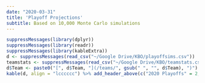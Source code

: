 ```yaml
---
date: "2020-03-31"
title: 'Playoff Projections'
subtitle: Based on 10,000 Monte Carlo simulations
---
```

```r
suppressMessages(library(dplyr))
suppressMessages(library(readr))
suppressMessages(library(kableExtra))
d <- suppressMessages(read_csv("~/Google Drive/KBO/playoffsims.csv"))
teamstats <- suppressMessages(read_csv("~/Google Drive/KBO/teamstats.csv"))
d$Team <- paste0("[", d$Team, "](/teams/", gsub(" ", "", d$Team), ")") 
kable(d, align = "lcccccc") %>% add_header_above(c("2020 Playoffs" = 2, "Finish Likelihood" = 5)) %>% kable_styling(bootstrap_options = c("striped", "hover"), fixed_thead = T) %>% column_spec(1, bold = T) %>% column_spec(2, border_right = T)
```

